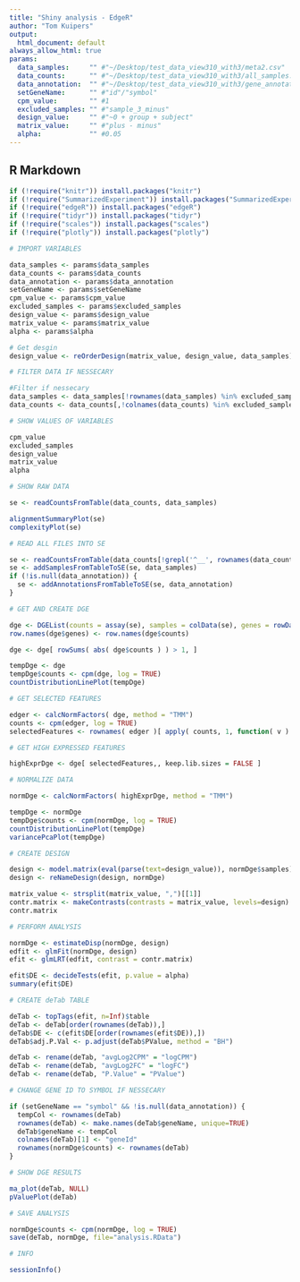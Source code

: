 ```yaml
---
title: "Shiny analysis - EdgeR"
author: "Tom Kuipers"
output:
  html_document: default
always_allow_html: true
params:
  data_samples:     "" #"~/Desktop/test_data_view310_with3/meta2.csv"
  data_counts:      "" #"~/Desktop/test_data_view310_with3/all_samples.fragments_per_gene.tsv"
  data_annotation:  "" #"~/Desktop/test_data_view310_with3/gene_annotation.tsv"
  setGeneName:      "" #"id"/"symbol"
  cpm_value:        "" #1
  excluded_samples: "" #"sample_3_minus"
  design_value:     "" #"~0 + group + subject"
  matrix_value:     "" #"plus - minus"
  alpha:            "" #0.05
---
```



## R Markdown


```r

if (!require("knitr")) install.packages("knitr")
if (!require("SummarizedExperiment")) install.packages("SummarizedExperiment")
if (!require("edgeR")) install.packages("edgeR")
if (!require("tidyr")) install.packages("tidyr")
if (!require("scales")) install.packages("scales")
if (!require("plotly")) install.packages("plotly")

```


```r
# IMPORT VARIABLES

data_samples <- params$data_samples
data_counts <- params$data_counts
data_annotation <- params$data_annotation
setGeneName <- params$setGeneName
cpm_value <- params$cpm_value
excluded_samples <- params$excluded_samples
design_value <- params$design_value
matrix_value <- params$matrix_value
alpha <- params$alpha

# Get desgin
design_value <- reOrderDesign(matrix_value, design_value, data_samples)

```


```r
# FILTER DATA IF NESSECARY

#Filter if nessecary
data_samples <- data_samples[!rownames(data_samples) %in% excluded_samples,]
data_counts <- data_counts[,!colnames(data_counts) %in% excluded_samples]

```


```r
# SHOW VALUES OF VARIABLES

cpm_value
excluded_samples
design_value
matrix_value
alpha

```


```r
# SHOW RAW DATA

se <- readCountsFromTable(data_counts, data_samples)

alignmentSummaryPlot(se)
complexityPlot(se)

```


```r
# READ ALL FILES INTO SE

se <- readCountsFromTable(data_counts[!grepl('^__', rownames(data_counts)),], data_samples)
se <- addSamplesFromTableToSE(se, data_samples)
if (!is.null(data_annotation)) {
  se <- addAnnotationsFromTableToSE(se, data_annotation)
}

```


```r
# GET AND CREATE DGE

dge <- DGEList(counts = assay(se), samples = colData(se), genes = rowData(se))
row.names(dge$genes) <- row.names(dge$counts)

dge <- dge[ rowSums( abs( dge$counts ) ) > 1, ]

tempDge <- dge
tempDge$counts <- cpm(dge, log = TRUE)
countDistributionLinePlot(tempDge)

```


```r
# GET SELECTED FEATURES

edger <- calcNormFactors( dge, method = "TMM")
counts <- cpm(edger, log = TRUE)
selectedFeatures <- rownames( edger )[ apply( counts, 1, function( v ) sum( v >= cpm_value ) ) >= 1/4 * ncol( counts ) ]

```


```r
# GET HIGH EXPRESSED FEATURES

highExprDge <- dge[ selectedFeatures,, keep.lib.sizes = FALSE ]

```


```r
# NORMALIZE DATA

normDge <- calcNormFactors( highExprDge, method = "TMM")

tempDge <- normDge
tempDge$counts <- cpm(normDge, log = TRUE)
countDistributionLinePlot(tempDge)
variancePcaPlot(tempDge)

```


```r
# CREATE DESIGN

design <- model.matrix(eval(parse(text=design_value)), normDge$samples)
design <- reNameDesign(design, normDge)

matrix_value <- strsplit(matrix_value, ",")[[1]]
contr.matrix <- makeContrasts(contrasts = matrix_value, levels=design)
contr.matrix

```


```r
# PERFORM ANALYSIS

normDge <- estimateDisp(normDge, design)
edfit <- glmFit(normDge, design)
efit <- glmLRT(edfit, contrast = contr.matrix)

efit$DE <- decideTests(efit, p.value = alpha)
summary(efit$DE)

```


```r
# CREATE deTab TABLE

deTab <- topTags(efit, n=Inf)$table
deTab <- deTab[order(rownames(deTab)),]
deTab$DE <- c(efit$DE[order(rownames(efit$DE)),])
deTab$adj.P.Val <- p.adjust(deTab$PValue, method = "BH")

deTab <- rename(deTab, "avgLog2CPM" = "logCPM")
deTab <- rename(deTab, "avgLog2FC" = "logFC")
deTab <- rename(deTab, "P.Value" = "PValue")

```


```r
# CHANGE GENE ID TO SYMBOL IF NESSECARY

if (setGeneName == "symbol" && !is.null(data_annotation)) {
  tempCol <- rownames(deTab)
  rownames(deTab) <- make.names(deTab$geneName, unique=TRUE)
  deTab$geneName <- tempCol
  colnames(deTab)[1] <- "geneId"
  rownames(normDge$counts) <- rownames(deTab)
}

```


```r
# SHOW DGE RESULTS

ma_plot(deTab, NULL)
pValuePlot(deTab)

```


```r
# SAVE ANALYSIS

normDge$counts <- cpm(normDge, log = TRUE)
save(deTab, normDge, file="analysis.RData")

```


```r
# INFO

sessionInfo()

```
